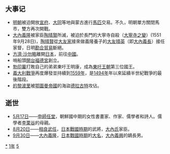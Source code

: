 {{yearTOC|1551|明'''[[嘉靖|嘉靖]]三十年'''；越南莫朝'''[[景曆|景曆]]四年'''，后黎朝'''[[順平_(後黎中宗)|順平]]三年'''；日本'''[[天文_(後奈良天皇)|天文]]二十年'''}}
== 大事记 ==
*[[明朝|明朝]]被迫開放[[宣府|宣府]]、[[大同市|大同]]等地與蒙古進行[[馬匹|馬匹]]交易。不久，明朝單方關閉馬市，雙方再次開戰。
*[[大內義隆|大內義隆]]被家臣[[陶晴賢|陶晴賢]]所滅，被迫於長門的大寧寺自殺（[[大寧寺之變|大寧寺之變]]）(1551年9月28日)，[[陶晴賢|陶晴賢]]從[[大友家|大友家]]接來做義隆養子的[[大友晴英|大友晴英]]（即[[大內義長|大內義長]]）接任家督，日明[[勘合貿易|勘合貿易]]斷絕。
*[[方濟·沙勿略|方濟·沙勿略]]離開[[日本|日本]]，前往[[中國|中國]]。
*哨船頭[[開台福德宮|開台福德宮]]創立。
*[[勃印曩|勃印曩]]打敗自己的弟弟東吁王明康，成為[[東吁王朝|東吁王朝]]第三位國王。
*[[義大利戰爭|義大利戰爭]]再度爆發並持續到[[1559年|1559年]]，是[[1494年|1494年]]年以來延續半世紀戰爭的最後階段。
*[[的黎波里|的黎波里]]被[[鄂圖曼帝國|鄂圖曼帝國]]的海盜[[德拉古特|德拉古特]]攻佔。

== 逝世 ==
{{Wikisource year mention}}
*[[5月17日|5月17日]]——[[申師任堂|申師任堂]]，朝鮮國中期的女性書畫家、作家、儒學者和詩人。儒學者[[李栗谷|李栗谷]]的母親。
*[[8月20日|8月20日]]——[[相良武任|相良武任]]，[[日本|日本]][[战国时代_(日本)|戰國時期]]的武將，[[大內氏|大內氏]]家臣。
*[[9月30日|9月30日]]——[[大內義隆|大內義隆]]，[[日本|日本]][[战国时代_(日本)|戰國時期]]的[[大名_(稱謂)|大名]]，[[大內義興|大內義興]]的嫡長男。

[[Category:1551年|*]]
[[Category:1550年代|1年]]
[[Category:16世纪各年|5]]